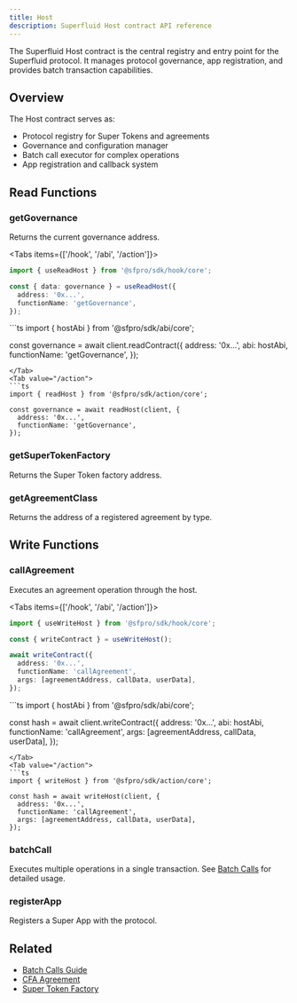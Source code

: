 ```yaml
---
title: Host
description: Superfluid Host contract API reference
---
```



The Superfluid Host contract is the central registry and entry point for the Superfluid protocol. It manages protocol governance, app registration, and provides batch transaction capabilities.

## Overview

The Host contract serves as:
- Protocol registry for Super Tokens and agreements
- Governance and configuration manager
- Batch call executor for complex operations
- App registration and callback system

## Read Functions

### getGovernance

Returns the current governance address.

<Tabs items={['/hook', '/abi', '/action']}>
<Tab value="/hook">
```ts
import { useReadHost } from '@sfpro/sdk/hook/core';

const { data: governance } = useReadHost({
  address: '0x...',
  functionName: 'getGovernance',
});
```
</Tab>
<Tab value="/abi">
```ts
import { hostAbi } from '@sfpro/sdk/abi/core';

const governance = await client.readContract({
  address: '0x...',
  abi: hostAbi,
  functionName: 'getGovernance',
});
```
</Tab>
<Tab value="/action">
```ts
import { readHost } from '@sfpro/sdk/action/core';

const governance = await readHost(client, {
  address: '0x...',
  functionName: 'getGovernance',
});
```
</Tab>
</Tabs>

### getSuperTokenFactory

Returns the Super Token factory address.

### getAgreementClass

Returns the address of a registered agreement by type.

## Write Functions

### callAgreement

Executes an agreement operation through the host.

<Tabs items={['/hook', '/abi', '/action']}>
<Tab value="/hook">
```ts
import { useWriteHost } from '@sfpro/sdk/hook/core';

const { writeContract } = useWriteHost();

await writeContract({
  address: '0x...',
  functionName: 'callAgreement',
  args: [agreementAddress, callData, userData],
});
```
</Tab>
<Tab value="/abi">
```ts
import { hostAbi } from '@sfpro/sdk/abi/core';

const hash = await client.writeContract({
  address: '0x...',
  abi: hostAbi,
  functionName: 'callAgreement',
  args: [agreementAddress, callData, userData],
});
```
</Tab>
<Tab value="/action">
```ts
import { writeHost } from '@sfpro/sdk/action/core';

const hash = await writeHost(client, {
  address: '0x...',
  functionName: 'callAgreement',
  args: [agreementAddress, callData, userData],
});
```
</Tab>
</Tabs>

### batchCall

Executes multiple operations in a single transaction. See [Batch Calls](/docs/batch-calls) for detailed usage.

### registerApp

Registers a Super App with the protocol.

## Related

- [Batch Calls Guide](/docs/batch-calls)
- [CFA Agreement](/docs/api/core/cfa)
- [Super Token Factory](/docs/api/main/super-token-factory)